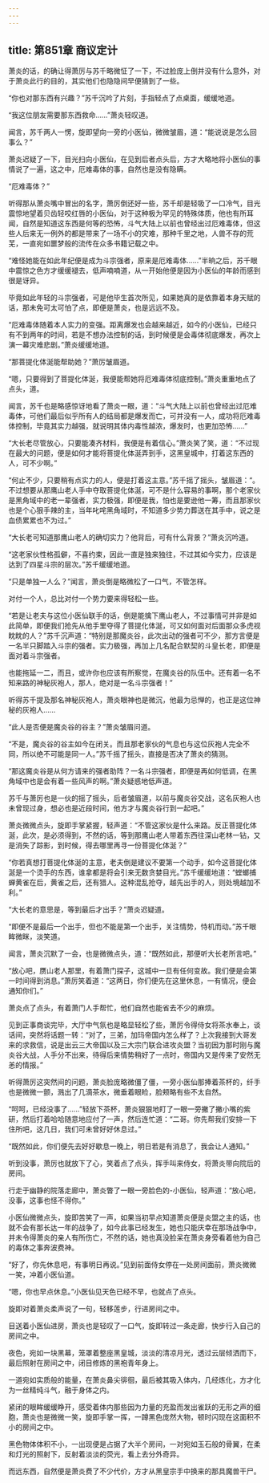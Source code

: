 ```yaml
---
---
---
```

title: 第851章 商议定计
---



萧炎的话，的确让得萧厉与苏千略微怔了一下，不过脸庞上倒并没有什么意外，对于萧炎此行的目的，其实他们也隐隐间早便猜到了一些。

“你也对那东西有兴趣？”苏千沉吟了片刻，手指轻点了点桌面，缓缓地道。

“我这位朋友需要那东西救命……”萧炎轻叹道。

闻言，苏千两人一愣，旋即望向一旁的小医仙，微微皱眉，道：“能说说是怎么回事么？”

萧炎迟疑了一下，目光扫向小医仙，在见到后者点头后，方才大略地将小医仙的事情说了一遍，这之中，厄难毒体的事，自然也是没有隐瞒。

“厄难毒体？”

听得那从萧炎嘴中冒出的名字，萧厉倒还好一些，苏千却是轻吸了一口冷气，目光震惊地望着贝齿轻咬红唇的小医仙，对于这种极为罕见的特殊体质，他也有所耳闻，自然是知道这东西是何等的恐怖，斗气大陆上以前也曾经出过厄难毒体，但这些人后来无一例外的都是带来了一场不小的灾难，那种千里之地，人兽不存的荒芜，一直宛如噩梦般的流传在众多书籍记载之中。

“难怪她能在如此年纪便是成为斗宗强者，原来是厄难毒体……”半晌之后，苏千眼中震惊之色方才缓缓褪去，低声喃喃道，从一开始他便是因为小医仙的年龄而感到很是讶异。

毕竟如此年轻的斗宗强者，可是他毕生首次所见，如果她真的是依靠着本身天赋的话，那未免可太可怕了点，即便是萧炎，也是远远不及。

“厄难毒体随着本人实力的变强。距离爆发也会越来越近，如今的小医仙，已经只有不到两年的时间，若是不想办法控制的话，到时候便是会毒体彻底爆发，再次上演一幕灾难悲剧。”萧炎缓缓地道。

“那菩提化体涎能帮助她？”萧厉皱眉道。

“嗯，只要得到了菩提化体涎，我便能帮她将厄难毒体彻底控制。”萧炎重重地点了点头，道。

闻言，苏千也是略感惊讶地看了萧炎一眼，道：“斗气大陆上以前也曾经出过厄难毒体，可他们最后似乎所有人的结局都是爆发而亡，可并没有一人，成功将厄难毒体控制，毕竟其实力越强，就说明其体内毒性越浓，爆发时，也更加恐怖……”

“大长老尽管放心，只要能凑齐材料，我便是有着信心。”萧炎笑了笑，道：“不过现在最大的问题，便是如何才能将菩提化体涎弄到手，这黑皇城中，打着这东西的人，可不少啊。”

“何止不少，只要稍有点实力的人，便是打着这主意。”苏千摇了摇头，皱眉道：“。不过想要从那鹰山老人手中夺取菩提化体涎，可不是什么容易的事啊，那个老家伙是黑角域中的老一辈强者，实力极强，即便是我，怕也是要逊他一筹，而且那家伙也是个心狠手辣的主，当年叱咤黑角域时，不知道多少势力葬送在其手中，说之是血债累累也不为过。”

“大长老可知道那鹰山老人的确切实力？他背后，可有什么背景？”萧炎沉吟道。

“这老家伙性格孤僻，不喜约束，因此一直是独来独往，不过其如今实力，应该是达到了四星斗宗的层次。”苏千缓缓地道。

“只是单独一人么？”闻言，萧炎倒是略微松了一口气，不管怎样。

对付一个人，总比对付一个势力要来得轻松一些。

“若是让老夫与这位小医仙联手的话，倒是能擒下鹰山老人，不过事情可并非是如此简单，即便我们抢先从他手里夺得了菩提化体涎，可又如何面对后面那众多虎视眈眈的人？”苏千沉声道：“特别是那魔炎谷，此次出动的强者可不少，那方言便是一名半只脚踏入斗宗的强者。实力极强，再加上几名配合默契的斗皇长老，即便是面对着斗宗强者。

也能拖延一二，而且，或许你也应该有所察觉，在魔炎谷的队伍中。还有着一名不知来路的神秘灰袍人，那人，绝对是一名斗宗强者！”

听得苏千提及那名神秘灰袍人，萧炎眼神也是微沉，他最为忌惮的，也正是这位神秘的灰袍人……

“此人是否便是魔炎谷的谷主？”萧炎皱眉问道。

“不是，魔炎谷的谷主如今在闭关。而且那老家伙的气息也与这位灰袍人完全不同，所以绝不可能是同一人。”苏千摇了摇头，直接是否决了萧炎的猜测。

“那这魔炎谷是从何方请来的强者助阵？一名斗宗强者，即便是再如何低调，在黑角域中也是会有着一些风声的啊。”萧炎疑惑地低声道。

苏千与萧厉也是一伙的摇了摇头，后者皱眉道，以前与魔炎谷交战，这名灰袍人也未曾现过身，想必也是近段时间，他方才与魔炎谷行到一起吧。”

萧炎微微点头，旋即手掌紧握，轻声道：“不管这家伙是什么来路。反正菩提化体涎，此次，是必须得到，不然的话，等到那鹰山老人带着东西往深山老林一钻，又是消失了踪影，到时候，得去哪里再寻一份菩提化体涎？”

“你若真想打菩提化体涎的主意，老夫倒是建议不要第一个动手，如今这菩提化体涎是一个烫手的东西，谁拿都是将会引来无数贪婪目光。”苏千缓缓地道：“螳螂捕蝉黄雀在后，黄雀之后，还有猎人。这种混乱抢夺，越先出手的人，则处境越加不利。”

“大长老的意思是，等到最后才出手？”萧炎迟疑道。

“即便不是最后一个出手，但也不能是第一个出手，关注情势，恃机而动。”苏千眼眸微眯，淡笑道。

闻言，萧炎沉默了一会，也是微微点头，道：“既然如此，那便听大长老所言吧。”

“放心吧，赝山老人那里，有着萧门探子，这城中一旦有任何变故。我们便是会第一时间得到消息。”萧厉笑着道：“这两日，你们便先在这里休息，一有情况，便会通知你们。”

萧炎点了点头，有着萧门人手帮忙，他们自然也能省去不少的麻烦。

见到正事商谈完毕，大厅中气氛也是略显轻松了些，萧厉令得侍女将茶水奉上，谈话间，突然将话题一转：“对了，三弟，加玛帝国内怎么样了？上次我接到大哥发来的求救信，说是出云三大帝国以及三大宗门联合进攻炎盟？当初因为那时刚与魔炎谷大战，人手分不出来，待得后来情势稍好了一点时，帝国内又是传来了安然无恙的情报。”

听得萧厉这突然间的问题，萧炎脸庞略微僵了僵，一旁小医仙那捧着茶杯的，纤手也是微微一颤，溅出了几滴茶水，微垂着眼睑，脸颊略有些不太自然。

“呵呵，已经没事了……”轻放下茶杯，萧炎狠狠地盯了一眼一旁撇了撇小嘴的紫研，然后打着哈哈随意地应付了一声，然后连忙道：“二哥。你先帮我们安排一下住所吧，这几日，我们可未曾好好休息过。”

“既然如此，你们便先去好好歇息一晚上，明日若是有消息了，我会让人通知。”

听到没事，萧厉也就放下了心，笑着点了点头，挥手叫来侍女，将萧炎带向院后的房间。

行走于幽静的院落走廊中，萧炎瞥了一眼一旁脸色妁-小医仙，轻声道：“放心吧，没事，这事也怪不得你。”

小医仙微微点头，旋即苦笑了一声，如果当初早点知道萧炎便是炎盟之主的话，也就不会有那长达一年的战争了，如今此事已经发生，她也只能庆幸在那场战争中，并未令得萧炎的亲人有所伤亡，不然的话，她也真没脸呆在萧炎身旁看着他为自己的毒体之事奔波费神。

“好了，你先休息吧，有事明日再说。”见到前面侍女停在一处房间面前，萧炎微微一笑，冲着小医仙道。

“嗯，你也早点休息。”小医仙见天色已经不早，也就点了点头。

旋即对着萧炎柔声说了一句，轻移莲步，行进房间之中。

目送着小医仙进房，萧炎也是轻叹了一口气，旋即转过一条走廊，快步行入自己的房间之中。

夜色，宛如一块黑幕，笼罩着整座黑皇城，淡淡的清凉月光，透过云层倾洒而下，最后照射在房间之中，闭目修炼的黑袍青年身上。

一道宛如实质般的能量，在萧炎鼻尖徘徊，最后被其吸入体内，几经炼化，方才化为一丝精纯斗气，融于身体之内。

紧闭的眼眸缓缓睁开，感受着体内那些因为力量的充盈而发出雀跃的无形之声的细胞，萧炎也是微微一笑，旋即手掌一挥，一蹲黑色庞然大物，顿时闪现在这面积不小的房间之中。

黑色物体体积不小，一出现便是占据了大半个房间，一对宛如玉石般的骨翼，在柔和灯光的照射下，反射着淡淡的荧光，看上去分外奇异。

而远东西，自然便是萧炎费了不少代价，方才从黑皇宗手中换来的那具魔兽干尸。